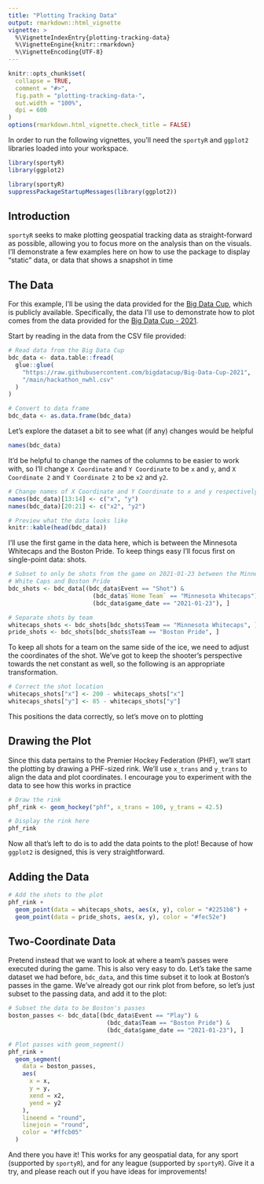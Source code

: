 ```yaml
---
title: "Plotting Tracking Data"
output: rmarkdown::html_vignette
vignette: >
  %\VignetteIndexEntry{plotting-tracking-data}
  %\VignetteEngine{knitr::rmarkdown}
  %\VignetteEncoding{UTF-8}
---
```


```r
knitr::opts_chunk$set(
  collapse = TRUE,
  comment = "#>",
  fig.path = "plotting-tracking-data-",
  out.width = "100%",
  dpi = 600
)
options(rmarkdown.html_vignette.check_title = FALSE)
```

In order to run the following vignettes, you'll need the `sportyR` and `ggplot2` libraries loaded into your workspace.

```r
library(sportyR)
library(ggplot2)
```

```r
library(sportyR)
suppressPackageStartupMessages(library(ggplot2))
```

## Introduction

`sportyR` seeks to make plotting geospatial tracking data as straight-forward as possible, allowing you to focus more on the analysis than on the visuals. I'll demonstrate a few examples here on how to use the package to display "static" data, or data that shows a snapshot in time

## The Data

For this example, I'll be using the data provided for the [Big Data Cup](https://stathletes.com/big-data-cup), which is publicly available. Specifically, the data I'll use to demonstrate how to plot comes from the data provided for the [Big Data Cup - 2021](https://github.com/bigdatacup/Big-Data-Cup-2021).

Start by reading in the data from the CSV file provided:

```r
# Read data from the Big Data Cup
bdc_data <- data.table::fread(
  glue::glue(
    "https://raw.githubusercontent.com/bigdatacup/Big-Data-Cup-2021",
    "/main/hackathon_nwhl.csv"
  )
)

# Convert to data frame
bdc_data <- as.data.frame(bdc_data)
```

Let's explore the dataset a bit to see what (if any) changes would be helpful
```r
names(bdc_data)
```

It'd be helpful to change the names of the columns to be easier to work with, so I'll change `X Coordinate` and `Y Coordinate` to be `x` and `y`, and `X Coordinate 2` and `Y Coordinate 2` to be `x2` and `y2`.

```r
# Change names of X Coordinate and Y Coordinate to x and y respectively
names(bdc_data)[13:14] <- c("x", "y")
names(bdc_data)[20:21] <- c("x2", "y2")

# Preview what the data looks like
knitr::kable(head(bdc_data))
```

I'll use the first game in the data here, which is between the Minnesota Whitecaps and the Boston Pride. To keep things easy I'll focus first on single-point data: shots.

```r
# Subset to only be shots from the game on 2021-01-23 between the Minnesota
# White Caps and Boston Pride
bdc_shots <- bdc_data[(bdc_data$Event == "Shot") &
                        (bdc_data$`Home Team` == "Minnesota Whitecaps") &
                        (bdc_data$game_date == "2021-01-23"), ]

# Separate shots by team
whitecaps_shots <- bdc_shots[bdc_shots$Team == "Minnesota Whitecaps", ]
pride_shots <- bdc_shots[bdc_shots$Team == "Boston Pride", ]
```

To keep all shots for a team on the same side of the ice, we need to adjust the coordinates of the shot. We've got to keep the shooter's perspective towards the net constant as well, so the following is an appropriate transformation.

```r
# Correct the shot location
whitecaps_shots["x"] <- 200 - whitecaps_shots["x"]
whitecaps_shots["y"] <- 85 - whitecaps_shots["y"]
```

This positions the data correctly, so let's move on to plotting

## Drawing the Plot

Since this data pertains to the Premier Hockey Federation (PHF), we'll start the plotting by drawing a PHF-sized rink. We'll use `x_trans` and `y_trans` to align the data and plot coordinates. I encourage you to experiment with the data to see how this works in practice

```r
# Draw the rink
phf_rink <- geom_hockey("phf", x_trans = 100, y_trans = 42.5)

# Display the rink here
phf_rink
```

Now all that's left to do is to add the data points to the plot! Because of how `ggplot2` is designed, this is very straightforward.

## Adding the Data

```r
# Add the shots to the plot
phf_rink +
  geom_point(data = whitecaps_shots, aes(x, y), color = "#2251b8") +
  geom_point(data = pride_shots, aes(x, y), color = "#fec52e")
```

## Two-Coordinate Data

Pretend instead that we want to look at where a team's passes were executed during the game. This is also very easy to do. Let's take the same dataset we had before, `bdc_data`, and this time subset it to look at Boston's passes in the game. We've already got our rink plot from before, so let's just subset to the passing data, and add it to the plot:

```r
# Subset the data to be Boston's passes
boston_passes <- bdc_data[(bdc_data$Event == "Play") &
                            (bdc_data$Team == "Boston Pride") &
                            (bdc_data$game_date == "2021-01-23"), ]

# Plot passes with geom_segment()
phf_rink +
  geom_segment(
    data = boston_passes,
    aes(
      x = x,
      y = y,
      xend = x2,
      yend = y2
    ),
    lineend = "round",
    linejoin = "round",
    color = "#ffcb05"
  )
```

And there you have it! This works for any geospatial data, for any sport (supported by `sportyR`), and for any league (supported by `sportyR`). Give it a try, and please reach out if you have ideas for improvements!
